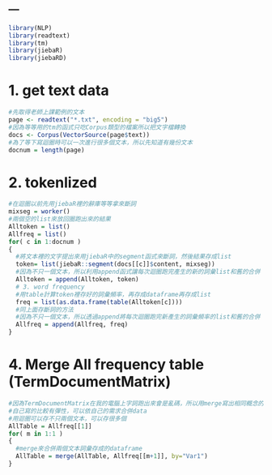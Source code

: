 ---
---

```r
library(NLP)
library(readtext)
library(tm)
library(jiebaR)
library(jiebaRD)
```
# 1. get text data
```r
#先取得老師上課範例的文本
page <- readtext("*.txt", encoding = "big5")
#因為等等用的tm的函式只吃Corpus類型的檔案所以把文字檔轉換
docs <- Corpus(VectorSource(page$text))
#為了等下寫迴圈時可以一次進行很多個文本，所以先知道有幾份文本
docnum = length(page)
```
# 2. tokenlized
```r
#在迴圈以前先用jiebaR裡的辭庫等等拿來斷詞
mixseg = worker()
#兩個空的list來放回圈跑出來的結果
Alltoken = list()
Allfreq = list()
for( c in 1:docnum )
{
  #將文本裡的文字提出來用jiebaR中的segment函式來斷詞，然後結果存成list
  token= list(jiebaR::segment(docs[[c]]$content, mixseg))
  #因為不只一個文本，所以利用append函式讓每次迴圈跑完產生的新的詞彙list和舊的合併
  Alltoken = append(Alltoken, token)
  # 3. word frequency
  #用table計算token裡存好的詞彙頻率，再存成dataframe再存成list
  freq = list(as.data.frame(table(Alltoken[c])))
  #同上面存斷詞的方法
  #因為不只一個文本，所以透過append將每次迴圈跑完新產生的詞彙頻率的list和舊的合併
  Allfreq = append(Allfreq, freq)
}
```
# 4. Merge All frequency table (TermDocumentMatrix)
```r
#因為TermDocumentMatrix在我的電腦上字詞跑出來會是亂碼，所以用merge寫出相同概念的功能
#自己寫的比較有彈性，可以依自己的需求合併data
#用迴圈可以存不只兩個文本，可以存很多個
AllTable = Allfreq[[1]]
for( m in 1:1 )
{
  #merge來合併兩個文本詞彙存成的dataframe
  AllTable = merge(AllTable, Allfreq[[m+1]], by="Var1")
}
```

